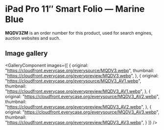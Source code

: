 
# iPad Pro 11″ Smart Folio — Marine Blue

<Callout type='info' emoji='👉🏻'>**MQDV3ZM** is an order number for this product, used for search engines, auction websites and such.</Callout>

## Image gallery

<GalleryComponent
    images={[
      {
        original: "https://cloudfront.everycase.org/everysource/MQDV3.webp",
        thumbnail: "https://cloudfront.everycase.org/everypreview/MQDV3.webp",
      },
      {
        original: "https://cloudfront.everycase.org/everysource/MQDV3_AV1.webp",
        thumbnail: "https://cloudfront.everycase.org/everypreview/MQDV3_AV1.webp",
      },
      {
        original: "https://cloudfront.everycase.org/everysource/MQDV3_AV2.webp",
        thumbnail: "https://cloudfront.everycase.org/everypreview/MQDV3_AV2.webp",
      },
      {
        original: "https://cloudfront.everycase.org/everysource/MQDV3_AV3.webp",
        thumbnail: "https://cloudfront.everycase.org/everypreview/MQDV3_AV3.webp",
      }
    ]}
  />
